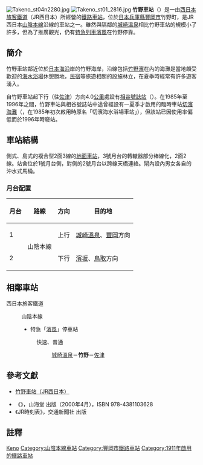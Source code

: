 {{noteTA
|T=zh-tw:竹野車站;zh-hk:竹野站; zh-cn:竹野站;
|1=zh-tw:竹野車站;zh-hk:竹野站; zh-cn:竹野站;
}}
{{日本車站資訊
|公司色 = #0072bc
|文字色 = 
|站名 = 竹野車站
|圖片 =Takeno st02s1920.jpg
|pxl = 
|圖片說明 =竹野車站站房 
|日文原名 =竹野
|平假名 =たけの
 |羅馬拼音 =Takeno
|副站名 = 
|所屬公司 = [[西日本旅客鐵道|西日本旅客鐵道]]（JR西日本）
|電報略號 =タケ
|車站編號 =
|所在地 = [[兵庫縣|兵庫縣]][[豐岡市|豐岡市]][[竹野町|竹野町]]<br>草飼字釜藤557番地3號
|車站構造 = [[地面車站|地面車站]]
|月台配置 = 2面2線
|所屬路線 = {{JR西路線記號|S|A}} [[山陰本線|山陰本線]]
|前一站 = [[城崎溫泉車站|城崎溫泉]]
|前一站距離 =8.0
|後一站距離= 7.4
|後一站 =[[佐津車站|佐津]]
|距離 = 166.0
|起點站 = [[京都車站|京都]]
|啟用年月日 = 1911年（[[明治|明治]]44年）10月25日
|廢站年月日 = 
|上下車人次 =288
|統計年度 =2013年
|轉車 =
|備註 = [[簡易委託車站|簡易委託車站]]
}}
[[File:Takeno_st04n2280.jpg|thumb]]
[[File:Takeno_st01_2816.jpg|thumb]]
'''竹野車站'''（{{jpn|j=竹野駅|hg=たけのえき|rm=Takeno eki|f=y}}）是一由[[西日本旅客鐵道|西日本旅客鐵道]]（JR西日本）所經營的[[鐵路車站|鐵路車站]]，位於[[日本|日本]][[兵庫縣|兵庫縣]][[豐岡市|豐岡市]]竹野町，是JR西日本[[山陰本線|山陰本線]]沿線的車站之一。雖然與隔鄰的[[城崎溫泉車站|城崎溫泉]]相比竹野車站的規模小了許多，但為了推廣觀光，仍有[[特急列車|特急列車]][[濱風|濱風]]在竹野停靠。

==簡介==

竹野車站鄰近位於[[日本海沿|日本海沿]]岸的竹野海岸，沿線包括[[竹野濱|竹野濱]]在內的海灘是當地頗受歡迎的[[海水浴場|海水浴場]]休憩勝地，[[民宿|民宿]]等旅遊相關的設施林立，在夏季時經常有許多遊客湧入。

自竹野車站起下行（往[[佐津車站|佐津]]）方向4.0[[公里|公里]]處設有[[相谷號誌站|相谷號誌站]]（{{lang|ja|相谷信号場}}）。在1985年至1996年之間，竹野車站與相谷號誌站中途曾經設有一夏季才啟用的臨時車站[[切濱海灘車站|切濱海灘]]（{{lang|ja|きりはまビーチ駅}}，在1985年初次啟用時原名「切濱海水浴場車站」），但該站已因使用率偏低而於1996年時廢站。
== 車站結構 ==
側式、島式的複合型2面3線的[[地面車站|地面車站]]，3號月台的轉轍器部分棒線化，2面2線。站舍位於1號月台側，對側的2號月台以跨線天橋連絡。閘內設內男女各自的沖水式馬桶。
=== 月台配置 ===
{| class="wikitable"
!月台<!-- 事業者側による呼称 --->!!路線!!方向!!目的地
|-
! 1
| rowspan=2|{{JR西路線記號|S|A}} 山陰本線
| style="text-align:center" | 上行
| [[城崎溫泉站|城崎溫泉]]、[[豐岡站_(兵庫縣)|豐岡]]方向
|-
! 2
| style="text-align:center" | 下行
| [[濱坂站|濱坂]]、[[鳥取站|鳥取]]方向
|}

== 相鄰車站 ==
; 西日本旅客鐵道
: {{JR西路線記號|S|A}} 山陰本線
:* 特急「[[濱風號列車|濱風]]」停車站
:: {{color|#ff6600|■}}快速、{{color|#999|■}}普通
::: [[城崎溫泉站|城崎溫泉]]－'''竹野'''－[[佐津站|佐津]]

==參考文獻==
*{{ja}}[http://www.jr-odekake.net/eki/top.php?id=0630732 竹野車站（JR西日本）]
* 《{{lang|ja|JR西日本 ― 全51線区の駅・運転・車両のすべてを徹底解説}}》，山海堂 出版（2000年4月），ISBN 978-4381103628
* 《JR時刻表》，交通新聞社 出版

==註釋==
<references/>

{{Commonscat|Takeno Station}} 
{{山陰本線 (鳥取地區)}}


{{DEFAULTSORT:Takeno}}
[[Category:日本鐵路車站_Ta|Keno]]
[[Category:山陰本線車站|Category:山陰本線車站]]
[[Category:豐岡市鐵路車站|Category:豐岡市鐵路車站]]
[[Category:1911年啟用的鐵路車站|Category:1911年啟用的鐵路車站]]